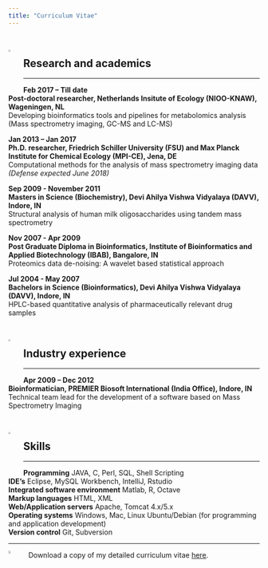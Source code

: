 ```yaml
---
title: "Curriculum Vitae"
---
```

&nbsp;
&nbsp;

<img src="images/paperclip_turquoise_blue.png" style="width:2%; margin-right: 20px" align="left"> 

## Research and academics ##

----

**Feb 2017 – Till date** <br>
**Post-doctoral researcher, Netherlands Insitute of Ecology (NIOO-KNAW), Wageningen, NL**  <br>
Developing bioinformatics tools and pipelines for metabolomics analysis (Mass spectrometry imaging, GC-MS and LC-MS)
<br>

**Jan 2013 – Jan 2017** <br>
**Ph.D. researcher, Friedrich Schiller University (FSU) and Max Planck Institute for Chemical Ecology (MPI-CE), Jena, DE** <br> 
Computational methods for the analysis of mass spectrometry imaging data<br>
_(Defense expected June 2018)_<br>

**Sep 2009 - November 2011**<br>
**Masters in Science (Biochemistry), Devi Ahilya Vishwa Vidyalaya (DAVV), Indore, IN**<br>
Structural analysis of human milk oligosaccharides using tandem mass spectrometry<br>

**Nov 2007 - Apr 2009**<br>
**Post Graduate Diploma in Bioinformatics, Institute of Bioinformatics and Applied Biotechnology (IBAB), Bangalore, IN**<br>
Proteomics data de-noising: A wavelet based statistical approach<br>

**Jul 2004 - May 2007**<br>
**Bachelors in Science (Bioinformatics), Devi Ahilya Vishwa Vidyalaya (DAVV), Indore, IN**<br>
HPLC-based quantitative analysis of pharmaceutically relevant drug samples<br>

&nbsp;

<img src="images/paperclip_turquoise_blue.png" style="width:2%; margin-right: 20px" align="left"> 

## Industry experience##


----

**Apr 2009 – Dec 2012** <br>
**Bioinformatician, PREMIER Biosoft International (India Office), Indore, IN**<br>
Technical team lead for the development of a software based on Mass Spectrometry Imaging 

&nbsp;

<img src="images/paperclip_turquoise_blue.png" style="width:2%; margin-right: 20px" align="left"> 

## Skills ##

----

**Programming** JAVA, C, Perl, SQL, Shell Scripting  <br>
**IDE's** Eclipse, MySQL Workbench, IntelliJ, Rstudio  <br>
**Integrated software environment** Matlab, R, Octave<br>
**Markup languages** HTML, XML<br>
**Web/Application servers** Apache, Tomcat 4.x/5.x<br>
**Operating systems** Windows, Mac, Linux Ubuntu/Debian (for programming and application development)<br>
**Version control** Git, Subversion<br>

----

<img src="images/download_icon.png" style="width:4%; margin-right: 20px" align="left"> Download a copy of my detailed curriculum vitae [here]("purvakulkarni7.github.io/docs/Purva_Kulkarni_Curriculum_Vitae_Full.pdf").